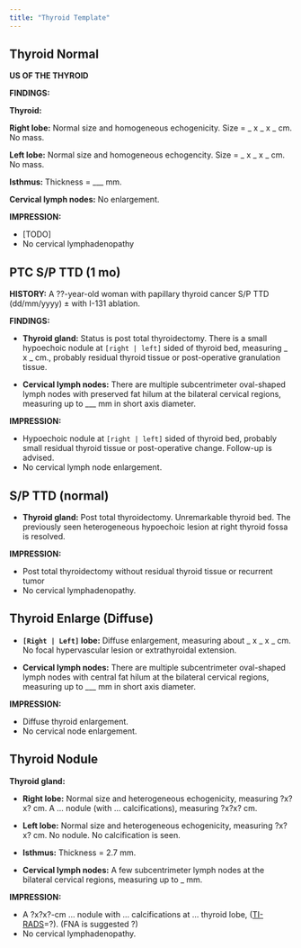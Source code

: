 ```yaml
---
title: "Thyroid Template"
---
```


## Thyroid Normal

**US OF THE THYROID** 

**FINDINGS:**

**Thyroid:** 

**Right lobe:** Normal size and homogeneous echogenicity. Size = _ x _ x _ cm. No mass. 

**Left lobe:** Normal size and homogeneous echogencity. Size = _ x _ x _ cm. No mass. 

**Isthmus:** Thickness = ___ mm. 

**Cervical lymph nodes:** No enlargement. 

**IMPRESSION:**

- [TODO]
- No cervical lymphadenopathy


## PTC S/P TTD (1 mo)

**HISTORY:** A ??-year-old woman with papillary thyroid cancer S/P TTD (dd/mm/yyyy) ± with I-131 ablation.

**FINDINGS:** 

-  **Thyroid gland:** Status is post total thyroidectomy. There is a small hypoechoic nodule at `[right | left]` sided of thyroid bed, measuring _ x _ cm., probably residual thyroid tissue or post-operative granulation tissue.

-  **Cervical lymph nodes:** There are multiple subcentrimeter oval-shaped lymph nodes with preserved fat hilum at the bilateral cervical regions, measuring up to ___ mm in short axis diameter.  

**IMPRESSION:**

- Hypoechoic nodule at `[right | left]` sided of thyroid bed, probably small residual thyroid tissue or post-operative change. Follow-up is advised.
- No cervical lymph node enlargement.  

## S/P TTD (normal)

-  **Thyroid gland:** Post total thyroidectomy. Unremarkable thyroid bed. The previously seen heterogeneous hypoechoic lesion at right thyroid fossa is resolved.

**IMPRESSION:** 

- Post total thyroidectomy without residual thyroid tissue or recurrent tumor 
- No cervical lymphadenopathy.  


## Thyroid Enlarge (Diffuse)


-  **`[Right | Left]` lobe:** Diffuse enlargement, measuring about _ x _ x _ cm. No focal hypervascular lesion or extrathyroidal extension.

-  **Cervical lymph nodes:** There are multiple subcentrimeter oval-shaped lymph nodes with central fat hilum at the bilateral cervical regions, measuring up to ___ mm in short axis diameter.  

**IMPRESSION:**

- Diffuse thyroid enlargement. 
- No cervical node enlargement.  


## Thyroid Nodule

**Thyroid gland:** 

-   **Right lobe:** Normal size and heterogeneous echogenicity, measuring ?x?x? cm. A ... nodule (with ... calcifications), measuring ?x?x? cm.

-   **Left lobe:** Normal size and heterogeneous echogenicity, measuring ?x?x? cm. No nodule. No calcification is seen.

-   **Isthmus:** Thickness = 2.7 mm.

-   **Cervical lymph nodes:** A few subcentrimeter lymph nodes at the bilateral cervical regions, measuring up to _ mm.

**IMPRESSION:** 

- A ?x?x?-cm ... nodule with ... calcifications at ... thyroid lobe, ([TI-RADS](https://www.acr.org/Clinical-Resources/Reporting-and-Data-Systems/TI-RADS)=?). (FNA is suggested ?)
- No cervical lymphadenopathy.
